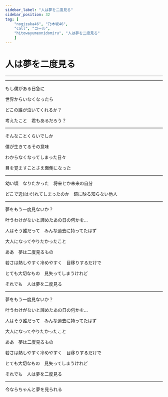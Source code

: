 ```yaml
---
sidebar_label: "人は夢を二度見る"
sidebar_position: 32
tag: [
    "nogizaka46", "乃木坂46",
    "call", "コール",
    "hitowayumeonidomiru", "人は夢を二度見る"
    ]
---
```


# 人は夢を二度見る

---

<BilibiliCard id="BV1XA4m1w7Mt" />

---

もし僕がある日急に <NickName />

世界からいなくなったら <NickName />

どこの誰が泣いてくれるか？ <NickName />

考えたこと　君もあるだろう？ <NickName />　

---

そんなことくらいでしか <NickName />

僕が生きてるその意味 <NickName />

わからなくなってしまった日々 <NickName />

目を覚ますことさえ面倒になった <NickName />　

---

<OrHey count="4" />

幼い頃　なりたかった　将来とか未来の自分　

どこで逸(はぐ)れてしまったのか　鏡に映る知らない他人

---

夢をもう一度見ないか？

叶うわけがないと諦めたあの日の何かを…

人はそう誰だって　みんな過去に持ってたはず

大人になってやりたかったこと

ああ　夢は二度見るもの

若さは熱しやすく冷めやすく　目移りするだけで

とても大切なもの　見失ってしまうけれど

それでも　人は夢を二度見る

---

夢をもう一度見ないか？

叶うわけがないと諦めたあの日の何かを…

人はそう誰だって　みんな過去に持ってたはず

大人になってやりたかったこと

ああ　夢は二度見るもの

若さは熱しやすく冷めやすく　目移りするだけで

とても大切なもの　見失ってしまうけれど

それでも　人は夢を二度見る

---

今ならちゃんと夢を見られる
